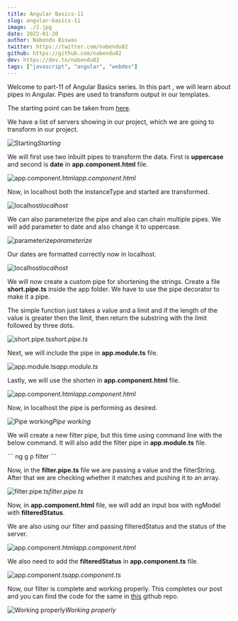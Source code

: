 ```yaml
---
title: Angular Basics-11
slug: angular-basics-11
image: ./2.jpg
date: 2022-01-20
author: Nabendu Biswas
twitter: https://twitter.com/nabendu82
github: https://github.com/nabendu82
dev: https://dev.to/nabendu82
tags: ["javascript", "angular", "webdev"]
---
```



Welcome to part-11 of Angular Basics series. In this part , we will learn about pipes in Angular. Pipes are used to transform output in our templates.

The starting point can be taken from [here](https://drive.google.com/file/d/1ge3_2bMBdzqSrJhqP3RZ1dVwIhqv5ip1/view).

We have a list of servers showing in our project, which we are going to transform in our project.

![Starting](https://res.cloudinary.com/dxkxvfo2o/image/upload/v1661780004/New-blogs/Yashvendra2_mdx/2_l3uugg.png)_Starting_

We will first use two inbuilt pipes to transform the data. First is **uppercase** and second is **date** in **app.component.html** file.

![app.component.html](https://res.cloudinary.com/dxkxvfo2o/image/upload/v1661780006/New-blogs/Yashvendra2_mdx/3_lv1czy.png)_app.component.html_

Now, in localhost both the instanceType and started are transformed.

![localhost](https://res.cloudinary.com/dxkxvfo2o/image/upload/v1661780007/New-blogs/Yashvendra2_mdx/4_zrfma7.png)_localhost_

We can also parameterize the pipe and also can chain multiple pipes. We will add parameter to date and also change it to uppercase.

![parameterize](https://res.cloudinary.com/dxkxvfo2o/image/upload/v1661780054/New-blogs/Yashvendra2_mdx/5_ivond9.png)_parameterize_

Our dates are formatted correctly now in localhost.

![localhost](https://res.cloudinary.com/dxkxvfo2o/image/upload/v1661780055/New-blogs/Yashvendra2_mdx/6_snpr11.png)_localhost_

We will now create a custom pipe for shortening the strings. Create a file **short.pipe.ts** inside the app folder. We have to use the pipe decorator to make it a pipe.

The simple function just takes a value and a limit and if the length of the value is greater then the limit, then return the substring with the limit followed by three dots.

![short.pipe.ts](https://res.cloudinary.com/dxkxvfo2o/image/upload/v1661780056/New-blogs/Yashvendra2_mdx/7_vs9tzx.png)_short.pipe.ts_

Next, we will include the pipe in **app.module.ts** file.

![app.module.ts](https://res.cloudinary.com/dxkxvfo2o/image/upload/v1661780057/New-blogs/Yashvendra2_mdx/8_fqxnsh.png)_app.module.ts_

Lastly, we will use the shorten in **app.component.html** file.

![app.component.html](https://res.cloudinary.com/dxkxvfo2o/image/upload/v1661780058/New-blogs/Yashvendra2_mdx/9_wjixt9.png)_app.component.html_

Now, in localhost the pipe is performing as desired.

![Pipe working](https://res.cloudinary.com/dxkxvfo2o/image/upload/v1661780059/New-blogs/Yashvendra2_mdx/10_dg8nes.png)_Pipe working_

We will create a new filter pipe, but this time using command line with the below command. It will also add the filter pipe in **app.module.ts** file.

<div className={styles.code__block}>``` ng g p filter ```</div>

Now, in the **filter.pipe.ts** file we are passing a value and the filterString. After that we are checking whether it matches and pushing it to an array.

![filter.pipe.ts](https://res.cloudinary.com/dxkxvfo2o/image/upload/v1661780060/New-blogs/Yashvendra2_mdx/11_fsn3p5.png)_filter.pipe.ts_

Now, in **app.component.html** file, we will add an input box with ngModel with **filteredStatus**.

We are also using our filter and passing filteredStatus and the status of the server.

![app.component.html](https://res.cloudinary.com/dxkxvfo2o/image/upload/v1661780062/New-blogs/Yashvendra2_mdx/12_coakgh.png)_app.component.html_

We also need to add the **filteredStatus** in **app.component.ts** file.

![app.component.ts](https://res.cloudinary.com/dxkxvfo2o/image/upload/v1661780064/New-blogs/Yashvendra2_mdx/13_nibczu.png)_app.component.ts_

Now, our filter is complete and working properly. This completes our post and you can find the code for the same in [this](https://github.com/nabendu82/pipes-deepdive) github repo.

![Working properly](https://res.cloudinary.com/dxkxvfo2o/image/upload/v1661780067/New-blogs/Yashvendra2_mdx/14_qzitz6.gif)_Working properly_
